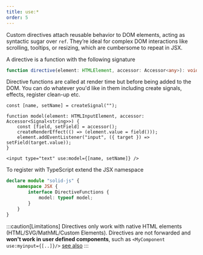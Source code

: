 ```yaml
---
title: use:*
order: 5
---
```


Custom directives attach reusable behavior to DOM elements, acting as syntactic sugar over `ref`. They’re ideal for complex DOM interactions like scrolling, tooltips, or resizing, which are cumbersome to repeat in JSX.

A directive is a function with the following signature

```ts
function directive(element: HTMLElement, accessor: Accessor<any>): void
```

Directive functions are called at render time but before being added to the DOM. You can do whatever you'd like in them including create signals, effects, register clean-up etc.

```tsx
const [name, setName] = createSignal("");

function model(element: HTMLInputElement, accessor: Accessor<Signal<string>>) {
	const [field, setField] = accessor();
	createRenderEffect(() => (element.value = field()));
	element.addEventListener("input", ({ target }) => setField(target.value));
}

<input type="text" use:model={[name, setName]} />
```

To register with TypeScript extend the JSX namespace

```ts
declare module "solid-js" {
	namespace JSX {
		interface DirectiveFunctions {
			model: typeof model;
		}
	}
}
```

:::caution[Limitations]
Directives only work with native HTML elements (HTML/SVG/MathML/Custom Elements).
Directives are not forwarded and **won't work in user defined components**, such as `<MyComponent use:myinput={[..]}/>` [see also](https://github.com/solidjs/solid/discussions/722)
:::
